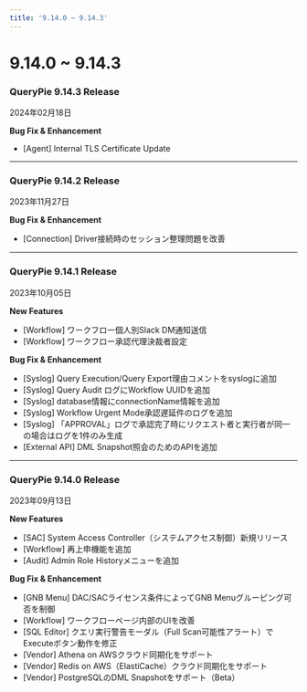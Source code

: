 ```yaml
---
title: '9.14.0 ~ 9.14.3'
---
```


# 9.14.0 ~ 9.14.3

### QueryPie 9.14.3 Release

2024年02月18日


**Bug Fix & Enhancement**

* [Agent] Internal TLS Certificate Update


---

### QueryPie 9.14.2 Release

2023年11月27日


**Bug Fix & Enhancement**

* [Connection] Driver接続時のセッション整理問題を改善


---

### QueryPie 9.14.1 Release

2023年10月05日


**New Features**

* [Workflow] ワークフロー個人別Slack DM通知送信
* [Workflow] ワークフロー承認代理決裁者設定


**Bug Fix & Enhancement**

* [Syslog] Query Execution/Query Export理由コメントをsyslogに追加
* [Syslog] Query Audit ログにWorkflow UUIDを追加
* [Syslog] database情報にconnectionName情報を追加
* [Syslog] Workflow Urgent Mode承認遅延件のログを追加
* [Syslog] 「APPROVAL」ログで承認完了時にリクエスト者と実行者が同一の場合はログを1件のみ生成
* [External API] DML Snapshot照会のためのAPIを追加


---

### QueryPie 9.14.0 Release

2023年09月13日


**New Features**

* [SAC] System Access Controller（システムアクセス制御）新規リリース
* [Workflow] 再上申機能を追加
* [Audit] Admin Role Historyメニューを追加


**Bug Fix & Enhancement**

* [GNB Menu] DAC/SACライセンス条件によってGNB Menuグルーピング可否を制御
* [Workflow] ワークフローページ内部のUIを改善
* [SQL Editor] クエリ実行警告モーダル（Full Scan可能性アラート）でExecuteボタン動作を修正
* [Vendor] Athena on AWSクラウド同期化をサポート
* [Vendor] Redis on AWS（ElastiCache）クラウド同期化をサポート
* [Vendor] PostgreSQLのDML Snapshotをサポート（Beta）
